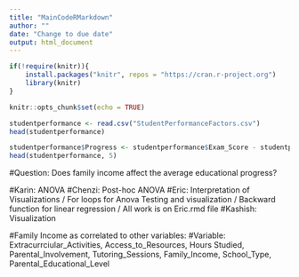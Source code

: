 ```yaml
---
title: "MainCodeRMarkdown"
author: ""
date: "Change to due date"
output: html_document
---
```


```r
if(!require(knitr)){
    install.packages("knitr", repos = "https://cran.r-project.org")
    library(knitr)
}
```

```r
knitr::opts_chunk$set(echo = TRUE)
```

```r
studentperformance <- read.csv("StudentPerformanceFactors.csv")
head(studentperformance)
```

```r
studentperformance$Progress <- studentperformance$Exam_Score - studentperformance$Previous_Scores
head(studentperformance, 5)
```

#Question: Does family income affect the average educational progress? 

#Karin: ANOVA 
#Chenzi: Post-hoc ANOVA 
#Eric: Interpretation of Visualizations / For loops for Anova Testing and visualization / Backward function for linear regression / All work is on Eric.rmd file 
#Kashish: Visualization 

#Family Income as correlated to other variables: 
#Variable: Extracurrciular_Activities, Access_to_Resources, Hours Studied, Parental_Involvement, Tutoring_Sessions, Family_Income, School_Type, Parental_Educational_Level 



